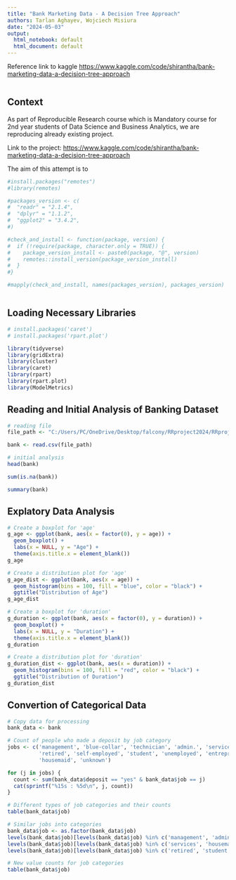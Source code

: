 ```yaml
---
title: "Bank Marketing Data - A Decision Tree Approach"
authors: Tarlan Aghayev, Wojciech Misiura
date: "2024-05-03"
output:
  html_notebook: default
  html_document: default
---
```


Reference link to kaggle <https://www.kaggle.com/code/shirantha/bank-marketing-data-a-decision-tree-approach>

```r

```

## Context

As part of Reproducible Research course which is Mandatory course for 2nd year students of Data Science and Business Analytics, we are reproducing already existing project.

Link to the project: <https://www.kaggle.com/code/shirantha/bank-marketing-data-a-decision-tree-approach>

The aim of this attempt is to

```r
#install.packages("remotes")
#library(remotes)

#packages_version <- c(
#  "readr" = "2.1.4", 
#  "dplyr" = "1.1.2", 
#  "ggplot2" = "3.4.2", 
#)

#check_and_install <- function(package, version) {
#  if (!require(package, character.only = TRUE)) {
#    package_version_install <- paste0(package, "@", version)
#    remotes::install_version(package_version_install)
#  }
#}

#mapply(check_and_install, names(packages_version), packages_version)



```

## Loading Necessary Libraries

```r
# install.packages('caret')
# install.packages('rpart.plot')

library(tidyverse)       
library(gridExtra)       
library(cluster)         
library(caret)           
library(rpart)           
library(rpart.plot)      
library(ModelMetrics) 
```

## Reading and Initial Analysis of Banking Dataset

```r
# reading file
file_path <- "C:/Users/PC/OneDrive/Desktop/falcony/RRproject2024/RRproject/bank.csv"

bank <- read.csv(file_path)

# initial analysis
head(bank)

sum(is.na(bank))

summary(bank)
```

## Explatory Data Analysis

```r
# Create a boxplot for 'age'
g_age <- ggplot(bank, aes(x = factor(0), y = age)) + 
  geom_boxplot() +
  labs(x = NULL, y = "Age") +
  theme(axis.title.x = element_blank())
g_age

# Create a distribution plot for 'age'
g_age_dist <- ggplot(bank, aes(x = age)) + 
  geom_histogram(bins = 100, fill = "blue", color = "black") +
  ggtitle("Distribution of Age")
g_age_dist

# Create a boxplot for 'duration'
g_duration <- ggplot(bank, aes(x = factor(0), y = duration)) + 
  geom_boxplot() +
  labs(x = NULL, y = "Duration") +
  theme(axis.title.x = element_blank())
g_duration

# Create a distribution plot for 'duration'
g_duration_dist <- ggplot(bank, aes(x = duration)) + 
  geom_histogram(bins = 100, fill = "red", color = "black") +
  ggtitle("Distribution of Duration")
g_duration_dist

```

## Convertion of Categorical Data

```r
# Copy data for processing
bank_data <- bank

# Count of people who made a deposit by job category
jobs <- c('management', 'blue-collar', 'technician', 'admin.', 'services',
          'retired', 'self-employed', 'student', 'unemployed', 'entrepreneur',
          'housemaid', 'unknown')

for (j in jobs) {
  count <- sum(bank_data$deposit == "yes" & bank_data$job == j)
  cat(sprintf("%15s : %5d\n", j, count))
}

# Different types of job categories and their counts
table(bank_data$job)

# Similar jobs into categories
bank_data$job <- as.factor(bank_data$job)
levels(bank_data$job)[levels(bank_data$job) %in% c('management', 'admin.')] <- 'white-collar'
levels(bank_data$job)[levels(bank_data$job) %in% c('services', 'housemaid')] <- 'pink-collar'
levels(bank_data$job)[levels(bank_data$job) %in% c('retired', 'student', 'unemployed', 'unknown')] <- 'other'

# New value counts for job categories
table(bank_data$job)

```